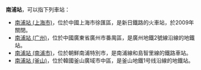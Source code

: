 {{NoteTA |T1=0}}
'''南浦站'''，可以指下列車站：
* [[南浦站_(上海市)|南浦站 (上海市)]]，位於中國上海市徐匯區，是新日鐵路的火車站，於2009年關閉。
* [[南浦站_(广州)|南浦站 (广州)]]，位於中國廣東省廣州市番禺區，是廣州地鐵2號線沿線的地鐵站。
* [[南浦站_(南浦市)|南浦站 (南浦市)]]，位於朝鮮南浦特別市，是南浦線和島智里線的鐵路車站。
* [[南浦站_(釜山)|南浦站 (釜山)]]，位於韓國釜山廣域市中區，是釜山地鐵1号线沿線的地鐵站。
{{Disambiguation|Cat=三字車站名消歧義}}